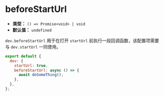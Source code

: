 # beforeStartUrl

- **类型：** `() => Promise<void> | void`
- **默认值：** `undefined`

`dev.beforeStartUrl` 用于在打开 `startUrl` 前执行一段回调函数，该配置项需要与 `dev.startUrl` 一同使用。

```js
export default {
  dev: {
    startUrl: true,
    beforeStartUrl: async () => {
      await doSomeThing();
    },
  },
};
```
